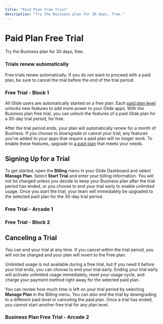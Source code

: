 ```yaml
---
title: "Paid Plan Free Trial"
description: "Try the Business plan for 30 days, free."
---
```


# Paid Plan Free Trial

Try the Business plan for 30 days, free.

### Trials renew automatically

Free trials renew automatically. If you do not want to proceed with a paid plan, be sure to cancel the trial before the end of the trial period. 

### Free Trial - Block 1

All Glide users are automatically started on a free plan. Each [paid plan level](https://www.glideapps.com/pricing) unlocks new features to add more power to your Glide apps. With the Business plan free trial, you can unlock the features of a paid Glide plan for a 30-day trial period, for free.

After the trial period ends, your plan will automatically renew for a month of Business. If you choose to downgrade or cancel your trial, any features you’ve added to your apps that require a paid plan will no longer work. To enable these features, upgrade to [a paid plan](https://www.glideapps.com/pricing) that meets your needs.

## Signing Up for a Trial

To get started, open the **Billing** menu in your Glide Dashboard and select **Manage Plan**. Select **Start Trial** and enter your billing information. You will not be charged unless you decide to keep your Business plan after the trial period has ended, or you choose to end your trial early to enable unlimited usage. Once you start the trial, your team will immediately be upgraded to the selected paid plan for the 30-day trial period.

### Free Trial - Arcade 1

### Free Trial - Block 2

## Canceling a Trial

You can end your trial at any time. If you cancel within the trial period, you will not be charged and your plan will revert to the Free plan. 

Unlimited usage is not available during a free trial, but if you need it before your trial ends, you can choose to end your trial early. Ending your trial early will activate unlimited usage immediately, reset your usage cycle, and charge your payment method right away for the selected paid plan. 

You can review how much time is left on your trial period by selecting **Manage Plan** in the Billing menu. You can also end the trial by downgrading to a different paid level or canceling the paid plan. Once a trial has ended, you cannot start another free trial for any plan level.

### Business Plan Free Trial - Arcade 2

